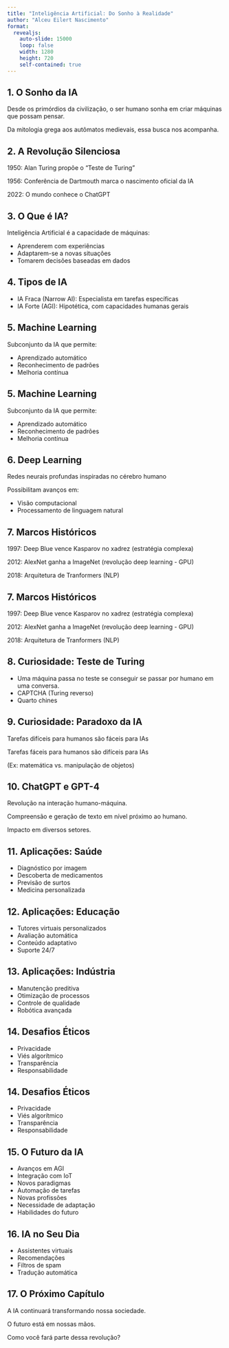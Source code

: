 ```yaml
---
title: "Inteligência Artificial: Do Sonho à Realidade"
author: "Alceu Eilert Nascimento"
format: 
  revealjs:
    auto-slide: 15000
    loop: false
    width: 1280
    height: 720
    self-contained: true
---
```


## 1. O Sonho da IA {background-color="#4B0082"}

Desde os primórdios da civilização, o ser humano sonha em criar máquinas que possam pensar.

Da mitologia grega aos autômatos medievais, essa busca nos acompanha.


## 2. A Revolução Silenciosa {background-color="#0000CD"}

1950: Alan Turing propõe o "Teste de Turing"

1956: Conferência de Dartmouth marca o nascimento oficial da IA

2022: O mundo conhece o ChatGPT


## 3. O Que é IA? {background-color="#4169E1"}

Inteligência Artificial é a capacidade de máquinas:

- Aprenderem com experiências
- Adaptarem-se a novas situações
- Tomarem decisões baseadas em dados

## 4. Tipos de IA {background-color="#1E90FF"}

- IA Fraca (Narrow AI): Especialista em tarefas específicas
- IA Forte (AGI): Hipotética, com capacidades humanas gerais


## 5. Machine Learning {background-color="#00BFFF"}

Subconjunto da IA que permite:

- Aprendizado automático
- Reconhecimento de padrões
- Melhoria contínua

## 5. Machine Learning {background-color="#00BFFF"}

Subconjunto da IA que permite:

- Aprendizado automático
- Reconhecimento de padrões
- Melhoria contínua

## 6. Deep Learning {background-color="#87CEEB"}

Redes neurais profundas inspiradas no cérebro humano

Possibilitam avanços em:

- Visão computacional
- Processamento de linguagem natural

## 7. Marcos Históricos {background-color="#00CED1"}

1997: Deep Blue vence Kasparov no xadrez (estratégia complexa)

2012: AlexNet ganha a ImageNet (revolução deep learning - GPU)

2018: Arquitetura de Tranformers (NLP)


## 7. Marcos Históricos {background-color="#00CED1"}

1997: Deep Blue vence Kasparov no xadrez (estratégia complexa)

2012: AlexNet ganha a ImageNet (revolução deep learning - GPU)

2018: Arquitetura de Tranformers (NLP)

## 8. Curiosidade: Teste de Turing {background-color="#48D1CC"}

- Uma máquina passa no teste se conseguir se passar por humano em uma conversa.
- CAPTCHA (Turing reverso)
- Quarto chines

## 9. Curiosidade: Paradoxo da IA {background-color="#40E0D0"}

Tarefas difíceis para humanos são fáceis para IAs

Tarefas fáceis para humanos são difíceis para IAs

(Ex: matemática vs. manipulação de objetos)

## 10. ChatGPT e GPT-4 {background-color="#20B2AA"}

Revolução na interação humano-máquina.

Compreensão e geração de texto em nível próximo ao humano.

Impacto em diversos setores.

## 11. Aplicações: Saúde {background-color="#66CDAA"}

- Diagnóstico por imagem
- Descoberta de medicamentos
- Previsão de surtos
- Medicina personalizada

## 12. Aplicações: Educação {background-color="#3CB371"}

- Tutores virtuais personalizados
- Avaliação automática
- Conteúdo adaptativo
- Suporte 24/7

## 13. Aplicações: Indústria {background-color="#2E8B57"}

- Manutenção preditiva
- Otimização de processos
- Controle de qualidade
- Robótica avançada

## 14. Desafios Éticos {background-color="#228B22"}

- Privacidade
- Viés algorítmico
- Transparência
- Responsabilidade

## 14. Desafios Éticos {background-color="#228B22"}

- Privacidade
- Viés algorítmico
- Transparência
- Responsabilidade

## 15. O Futuro da IA {background-color="#006400"}

- Avanços em AGI
- Integração com IoT
- Novos paradigmas
- Automação de tarefas
- Novas profissões
- Necessidade de adaptação
- Habilidades do futuro

## 16. IA no Seu Dia {background-color="#002200"}

- Assistentes virtuais
- Recomendações
- Filtros de spam
- Tradução automática

## 17. O Próximo Capítulo {background-color="#001100"}

A IA continuará transformando nossa sociedade.

O futuro está em nossas mãos.

Como você fará parte dessa revolução?